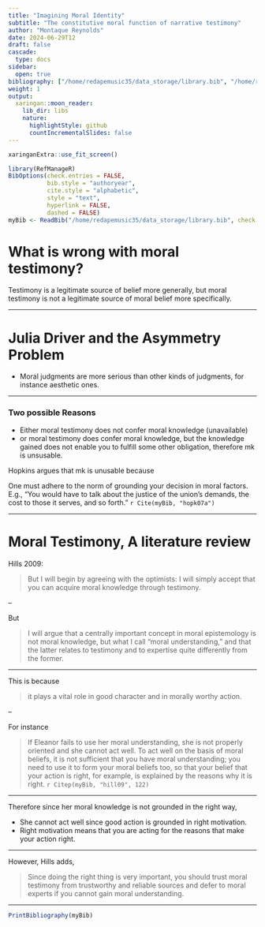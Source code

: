 ```yaml
---
title: "Imagining Moral Identity"
subtitle: "The constitutive moral function of narrative testimony"
author: "Montaque Reynolds"
date: 2024-06-29T12
draft: false
cascade:
  type: docs
sidebar:
  open: true
bibliography: ["/home/redapemusic35/data_storage/library.bib", "/home/redapemusic35/data_storage/my.bib"]
weight: 1
output:
  xaringan::moon_reader:
    lib_dir: libs
    nature:
      highlightStyle: github
      countIncrementalSlides: false
---
```


```r
xaringanExtra::use_fit_screen()
```

```r
library(RefManageR)
BibOptions(check.entries = FALSE,
           bib.style = "authoryear",
           cite.style = "alphabetic",
           style = "text",
           hyperlink = FALSE,
           dashed = FALSE)
myBib <- ReadBib("/home/redapemusic35/data_storage/library.bib", check = FALSE)
```

# What is wrong with moral testimony?

Testimony is a legitimate source of belief more generally, but moral testimony is not a legitimate source of moral belief more specifically.

---

# Julia Driver and the Asymmetry Problem

* Moral judgments are more serious than other kinds of judgments, for instance aesthetic ones.

---

### Two possible Reasons

* Either moral testimony does not confer moral knowledge (unavailable)
* or moral testimony does confer moral knowledge, but the knowledge gained does not enable you to fulfill some other obligation, therefore mk is unsusable.

Hopkins argues that mk is unusable because

One must adhere to the norm of grounding your decision in moral factors. E.g., "You would have to talk about the justice of the union’s demands, the cost to those it serves, and so forth." `r Cite(myBib, "hopk07a")`

---

# Moral Testimony, A literature review

Hills 2009:

> But I will begin by agreeing with the optimists: I will simply accept that you can acquire moral knowledge through testimony.

--

But

> I will argue that a centrally important concept in moral epistemology is not moral knowledge, but what I call “moral understanding,” and that the latter relates to testimony and to expertise quite differently from the former.

---

This is because

> it plays a vital role in good character and in morally worthy action.

--

For instance

> If Eleanor fails to use her moral understanding, she is not properly oriented and she cannot act well. To act well on the basis of moral beliefs, it is not sufficient that you have moral understanding; you need to use it to form your moral beliefs too, so that your belief that your action is right, for example, is explained by the reasons why it is right. `r Citep(myBib, "hill09", 122)`

---

Therefore since her moral knowledge is not grounded in the right way,

* She cannot act well since good action is grounded in right motivation.
* Right motivation means that you are acting for the reasons that make your action right.

---

However, Hills adds,

> Since doing the right thing is very important, you should trust moral testimony from trustworthy and reliable sources and defer to moral experts if you cannot gain moral understanding.

---

```r
PrintBibliography(myBib)
```
